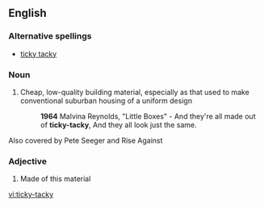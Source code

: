 ==English==

===Alternative spellings===
*[[ticky tacky]]

===Noun===
{{en-noun|-}}

# {{US}} Cheap, low-quality building material, especially as that used to make conventional suburban housing of a uniform design
#:'''1964''' Malvina Reynolds, "Little Boxes" - And they're all made out of '''ticky-tacky''', And they all look just the same.

Also covered by Pete Seeger and Rise Against

===Adjective===
{{en-adj|-}}

# {{US}} Made of this material


[[vi:ticky-tacky]]